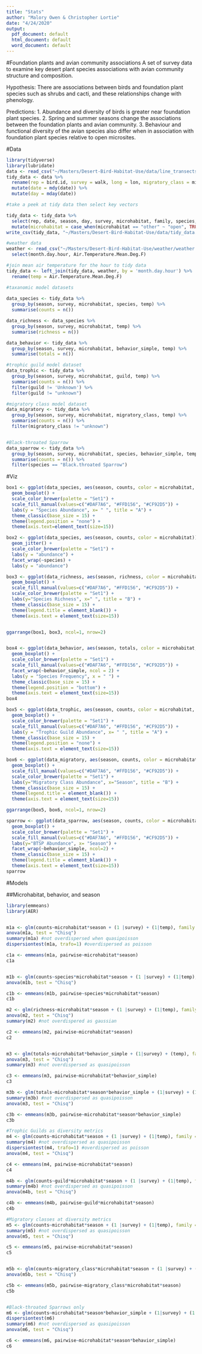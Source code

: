 ```yaml
---
title: "Stats"
author: "Malory Owen & Christopher Lortie"
date: "4/24/2020"
output:
  pdf_document: default
  html_document: default
  word_document: default
---
```


#Foundation plants and avian community associations
A set of survey data to examine key desert plant species associations with avian community structure and composition.

Hypothesis:
There are associations between birds and foundation plant species such as shrubs and cacti, and these relationships change with phenology.

Predictions:
1. Abundance and diversity of birds is greater near foundation plant species.
2. Spring and summer seasons change the associations between the foundation plants and avian community.
3. Behaviour and functional diversity of the avian species also differ when in association with foundation plant species relative to open microsites.


#Data
```r
library(tidyverse)
library(lubridate)
data <- read_csv("~/Masters/Desert-Bird-Habitat-Use/data/line_transects_viz.csv")
tidy_data <- data %>%
  rename(rep = bird.id, survey = walk, long = lon, migratory_class = migratory.class, guild = trophic.guild, behavior_simple = broad.behavior, microhabitat = three.mesohabitat) %>%
  mutate(date = mdy(date)) %>%
  mutate(day = mday(date)) 

#take a peek at tidy data then select key vectors

tidy_data <- tidy_data %>%
  select(rep, date, season, day, survey, microhabitat, family, species, migratory_class, guild, behavior_simple, month.day.hour) %>%
  mutate(microhabitat = case_when(microhabitat == "other" ~ "open", TRUE ~ as.character(microhabitat)))
write_csv(tidy_data, "~/Masters/Desert-Bird-Habitat-Use/data/tidy_data.csv")

#weather data
weather <- read_csv("~/Masters/Desert-Bird-Habitat-Use/weather/weather.csv") %>% 
  select(month.day.hour, Air.Temperature.Mean.Deg.F)

#join mean air temperature for the hour to tidy data
tidy_data <- left_join(tidy_data, weather, by = 'month.day.hour') %>% 
  rename(temp = Air.Temperature.Mean.Deg.F)

#taxanomic model datasets
  
data_species <- tidy_data %>%
  group_by(season, survey, microhabitat, species, temp) %>%
  summarise(counts = n()) 

data_richness <- data_species %>%
  group_by(season, survey, microhabitat, temp) %>%
  summarise(richness = n())

data_behavior <- tidy_data %>%
  group_by(season, survey, microhabitat, behavior_simple, temp) %>%
  summarise(totals = n())

#trophic guild model dataset
data_trophic <- tidy_data %>% 
  group_by(season, survey, microhabitat, guild, temp) %>% 
  summarise(counts = n()) %>% 
  filter(guild != 'Unknown') %>% 
  filter(guild != "unknown")

#migratory class model dataset
data_migratory <- tidy_data %>% 
  group_by(season, survey, microhabitat, migratory_class, temp) %>% 
  summarise(counts = n()) %>% 
  filter(migratory_class != "unknown")


#Black-throated Sparrow
data_sparrow <- tidy_data %>%
  group_by(season, survey, microhabitat, species, behavior_simple, temp) %>%
  summarise(counts = n()) %>% 
  filter(species == "Black.throated Sparrow")

```


#Viz
```r
box1 <- ggplot(data_species, aes(season, counts, color = microhabitat, fill = microhabitat)) +
  geom_boxplot() +
  scale_color_brewer(palette = "Set1") +
  scale_fill_manual(values=c("#DAF7A6", "#FFD156", "#CF92D5")) +
  labs(y = "Species Abundance", x= " ", title = "A") +
  theme_classic(base_size = 15) +
  theme(legend.position = "none") +
  theme(axis.text=element_text(size=15))

box2 <- ggplot(data_species, aes(season, counts, color = microhabitat)) +
  geom_jitter() +
  scale_color_brewer(palette = "Set1") +
  labs(y = "abundance") +
  facet_wrap(~species) +
  labs(y = "abundance")

box3 <- ggplot(data_richness, aes(season, richness, color = microhabitat, fill = microhabitat)) +
  geom_boxplot() +
  scale_fill_manual(values=c("#DAF7A6", "#FFD156", "#CF92D5")) +
  scale_color_brewer(palette = "Set1") +
  labs(y="Species Richness", x=" ", title = "B") +
  theme_classic(base_size = 15) +
  theme(legend.title = element_blank()) +
  theme(axis.text = element_text(size=15))


ggarrange(box1, box3, ncol=1, nrow=2)


box4 <- ggplot(data_behavior, aes(season, totals, color = microhabitat, fill = microhabitat)) +
  geom_boxplot() +
  scale_color_brewer(palette = "Set1") +
  scale_fill_manual(values=c("#DAF7A6", "#FFD156", "#CF92D5")) +
  facet_wrap(~behavior_simple, ncol = 2) +
  labs(y = "Species Frequency", x = " ") +
  theme_classic(base_size = 15) +
  theme(legend.position = "bottom") +
  theme(axis.text = element_text(size=15))
box4

box5 <- ggplot(data_trophic, aes(season, counts, color = microhabitat, fill = microhabitat)) +
  geom_boxplot() +
  scale_color_brewer(palette = "Set1") +
  scale_fill_manual(values=c("#DAF7A6", "#FFD156", "#CF92D5")) +
  labs(y = "Trophic Guild Abundance", x= " ", title = "A") +
  theme_classic(base_size = 15) +
  theme(legend.position = "none") +
  theme(axis.text = element_text(size=15))

box6 <- ggplot(data_migratory, aes(season, counts, color = microhabitat, fill = microhabitat)) +
  geom_boxplot() +
  scale_fill_manual(values=c("#DAF7A6", "#FFD156", "#CF92D5")) +
  scale_color_brewer(palette = "Set1") +
  labs(y="Migratory Class Abundance", x="Season", title = "B") +
  theme_classic(base_size = 15) +
  theme(legend.title = element_blank()) +
  theme(axis.text = element_text(size=15))

ggarrange(box5, box6, ncol=1, nrow=2)

sparrow <- ggplot(data_sparrow, aes(season, counts, color = microhabitat, fill = microhabitat)) +
  geom_boxplot() +
  scale_color_brewer(palette = "Set1") +
  scale_fill_manual(values=c("#DAF7A6", "#FFD156", "#CF92D5")) +
  labs(y="BTSP Abundance", x= "Season") +
  facet_wrap(~behavior_simple, ncol=2) +
  theme_classic(base_size = 15) +
  theme(legend.title = element_blank()) +
  theme(axis.text = element_text(size=15))
sparrow

```



#Models

##Microhabitat, behavior, and season
```r
library(emmeans)
library(AER)


m1a <- glm(counts~microhabitat*season + (1 |survey) + (1|temp), family = quasipoisson, data = data_species)
anova(m1a, test = "Chisq")
summary(m1a) #not overdispersed when quasipoisson
dispersiontest(m1a, trafo=1) #overdispersed as poisson

c1a <- emmeans(m1a, pairwise~microhabitat*season)
c1a


m1b <- glm(counts~species*microhabitat*season + (1 |survey) + (1|temp), family = quasipoisson, data = data_species)
anova(m1b, test = "Chisq")

c1b <- emmeans(m1b, pairwise~species*microhabitat*season)
c1b

m2 <- glm(richness~microhabitat*season + (1 |survey) + (1|temp), family = gaussian, data = data_richness)
anova(m2, test = "Chisq")
summary(m2) #not overdispered as gaussian

c2 <- emmeans(m2, pairwise~microhabitat*season)
c2


m3 <- glm(totals~microhabitat*behavior_simple + (1|survey) + (temp), family = quasipoisson, data = data_behavior)
anova(m3, test = "Chisq")
summary(m3) #not overdispersed as quasipoisson

c3 <- emmeans(m3, pairwise~microhabitat*behavior_simple)
c3

m3b <- glm(totals~microhabitat*season*behavior_simple + (1|survey) + (1|temp), family = quasipoisson, data = data_behavior)
summary(m3b) #not overdispersed as quasipoisson
anova(m3, test = "Chisq")

c3b <- emmeans(m3b, pairwise~microhabitat*season*behavior_simple)
c3b

#Trophic Guilds as diversity metrics
m4 <- glm(counts~microhabitat*season + (1 |survey) + (1|temp), family = quasipoisson, data = data_trophic)
summary(m4) #not overdispersed as quasipoisson
dispersiontest(m4, trafo=1) #overdispersed as poisson
anova(m4, test = "Chisq")

c4 <- emmeans(m4, pairwise~microhabitat*season)
c4

m4b <- glm(counts~guild*microhabitat*season + (1 |survey) + (1|temp), family = quasipoisson, data = data_trophic)
summary(m4b) #not overdispersed as quasipoisson
anova(m4b, test = "Chisq")

c4b <- emmeans(m4b, pairwise~guild*microhabitat*season)
c4b

#Migratory classes at diversity metrics
m5 <- glm(counts~microhabitat*season + (1 |survey) + (1|temp), family = quasipoisson, data = data_migratory)
summary(m5) #not overdispersed as quasipoisson
anova(m5, test = "Chisq")

c5 <- emmeans(m5, pairwise~microhabitat*season)
c5


m5b <- glm(counts~migratory_class*microhabitat*season + (1 |survey) + (1|temp), family = quasipoisson, data = data_migratory)
anova(m5b, test = "Chisq")

c5b <- emmeans(m5b, pairwise~migratory_class*microhabitat*season)
c5b


#Black-throated Sparrows only
m6 <- glm(counts~microhabitat*season*behavior_simple + (1|survey) + (1|temp), family = quasipoisson, data = data_sparrow)
dispersiontest(m6)
summary(m6) #not overdispersed as quasipoisson
anova(m6, test = "Chisq")

c6 <- emmeans(m6, pairwise~microhabitat*season*behavior_simple)
c6


```

